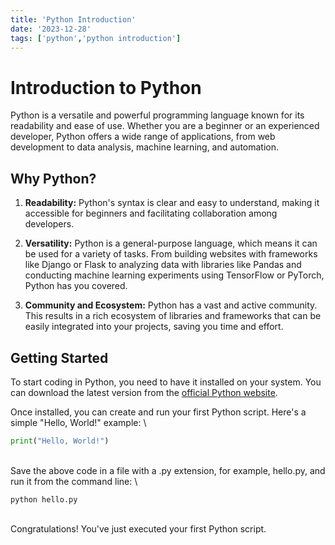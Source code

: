 ```yaml
---
title: 'Python Introduction'
date: '2023-12-28'
tags: ['python','python introduction']
---
```


# Introduction to Python

Python is a versatile and powerful programming language known for its readability and ease of use. Whether you are a beginner or an experienced developer, Python offers a wide range of applications, from web development to data analysis, machine learning, and automation.

## Why Python?

1. **Readability:** Python's syntax is clear and easy to understand, making it accessible for beginners and facilitating collaboration among developers.

2. **Versatility:** Python is a general-purpose language, which means it can be used for a variety of tasks. From building websites with frameworks like Django or Flask to analyzing data with libraries like Pandas and conducting machine learning experiments using TensorFlow or PyTorch, Python has you covered.

3. **Community and Ecosystem:** Python has a vast and active community. This results in a rich ecosystem of libraries and frameworks that can be easily integrated into your projects, saving you time and effort.

## Getting Started

To start coding in Python, you need to have it installed on your system. You can download the latest version from the [official Python website](https://www.python.org/).

Once installed, you can create and run your first Python script. Here's a simple "Hello, World!" example:
\
```python
print("Hello, World!")
```
\
Save the above code in a file with a .py extension, for example, hello.py, and run it from the command line:
\
```
python hello.py
```
\
Congratulations! You've just executed your first Python script.